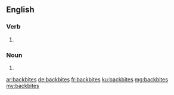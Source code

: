 ==English==

===Verb===
{{head|en}}

# {{en-third-person singular of|backbite}}

===Noun===
{{head|en|plural}}
# {{plural of|backbite|lang=en|nocat=1}}

[[ar:backbites]]
[[de:backbites]]
[[fr:backbites]]
[[ku:backbites]]
[[mg:backbites]]
[[my:backbites]]